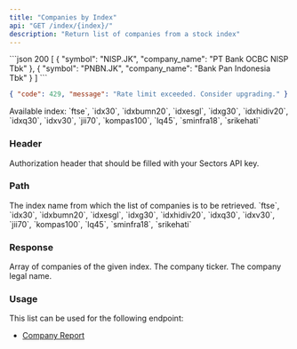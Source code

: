 ```yaml
---
title: "Companies by Index"
api: "GET /index/{index}/"
description: "Return list of companies from a stock index"
---
```


<ResponseExample>
```json 200
[
  {
    "symbol": "NISP.JK",
    "company_name": "PT Bank OCBC NISP Tbk"
  },
  {
    "symbol": "PNBN.JK",
    "company_name": "Bank Pan Indonesia Tbk"
  }
]
```

```json 429
{ "code": 429, "message": "Rate limit exceeded. Consider upgrading." }
```

</ResponseExample>

<Note>
  Available index: `ftse`, `idx30`, `idxbumn20`, `idxesgl`, `idxg30`,
  `idxhidiv20`, `idxq30`, `idxv30`, `jii70`, `kompas100`, `lq45`, `sminfra18`,
  `srikehati`
</Note>

### Header

<ParamField header="Authorization" type="string" required>
  Authorization header that should be filled with your Sectors API key.
</ParamField>

### Path

<ParamField path="index" type="string" required>
  The index name from which the list of companies is to be retrieved.
  <Accordion title="Available index">
    `ftse`, `idx30`, `idxbumn20`, `idxesgl`, `idxg30`, `idxhidiv20`, `idxq30`,
    `idxv30`, `jii70`, `kompas100`, `lq45`, `sminfra18`, `srikehati`
  </Accordion>
</ParamField>

### Response

<ResponseField name="payload" type="Company[]" required>
  Array of companies of the given index.
  <Expandable title="properties">
    <ResponseField name="Company.symbol" type="string" required>
      The company ticker.
    </ResponseField>
    <ResponseField name="Company.company_name" type="string" required>
      The company legal name.
    </ResponseField>
  </Expandable>
</ResponseField>

### Usage

This list can be used for the following endpoint:

- [Company Report](../report/company)
